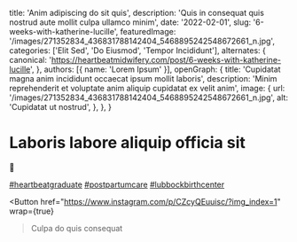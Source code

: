   title: 'Anim adipiscing do sit quis',
  description: 'Quis in consequat quis nostrud aute mollit culpa ullamco minim',
  date: '2022-02-01',
  slug: '6-weeks-with-katherine-lucille',
  featuredImage: '/images/271352834_436831788142404_5468895242548672661_n.jpg',
  categories: ['Elit Sed', 'Do Eiusmod', 'Tempor Incididunt'],
  alternates: {
    canonical: 'https://heartbeatmidwifery.com/post/6-weeks-with-katherine-lucille',
  },
  authors: [{ name: 'Lorem Ipsum' }],
  openGraph: {
    title: 'Cupidatat magna anim incididunt occaecat ipsum mollit laboris',
    description: 'Minim reprehenderit et voluptate anim aliquip cupidatat ex velit anim',
    image: {
      url: '/images/271352834_436831788142404_5468895242548672661_n.jpg',
      alt: 'Cupidatat ut nostrud',
    },
  },
}


# Laboris labore aliquip officia sit

<Gallery>
  <GalleryItem
    src="/images/271352834_436831788142404_5468895242548672661_n.jpg"
    size="large"
  />
  <GalleryItem
    src="/images/272995652_614645246286549_4487526304853757033_n.jpg"
    size="large"
  />
</Gallery>

🥰

[#heartbeatgraduate](https://www.instagram.com/explore/tags/heartbeatgraduate/) [#postpartumcare](https://www.instagram.com/explore/tags/postpartumcare/) [#lubbockbirthcenter](https://www.instagram.com/explore/tags/lubbockbirthcenter/)

<Button
  href="https://www.instagram.com/p/CZcyQEuuisc/?img_index=1"
  wrap={true}
>Culpa do quis consequat</Button>
